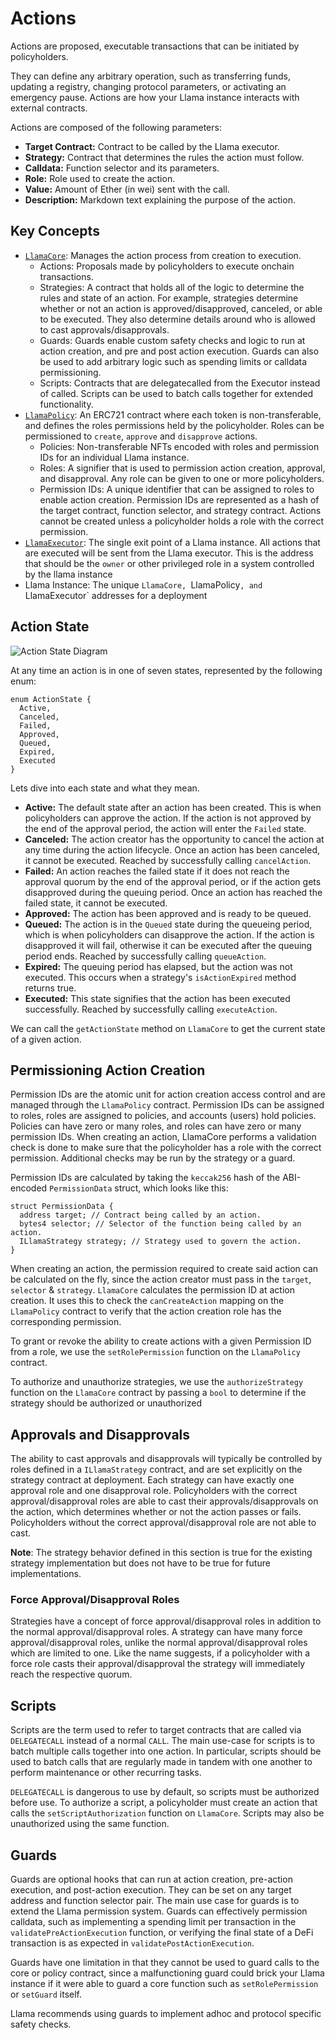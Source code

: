 # Actions

Actions are proposed, executable transactions that can be initiated by policyholders.

They can define any arbitrary operation, such as transferring funds, updating a registry, changing protocol parameters, or activating an emergency pause. Actions are how your Llama instance interacts with external contracts.

Actions are composed of the following parameters:

- **Target Contract:** Contract to be called by the Llama executor.
- **Strategy:** Contract that determines the rules the action must follow.
- **Calldata:** Function selector and its parameters.
- **Role:** Role used to create the action.
- **Value:** Amount of Ether (in wei) sent with the call.
- **Description:** Markdown text explaining the purpose of the action.

## Key Concepts

- [`LlamaCore`](https://github.com/llamaxyz/llama/blob/main/src/LlamaCore.sol): Manages the action process from creation to execution.
  - Actions: Proposals made by policyholders to execute onchain transactions.
  - Strategies: A contract that holds all of the logic to determine the rules and state of an action. For example, strategies determine whether or not an action is approved/disapproved, canceled, or able to be executed. They also determine details around who is allowed to cast approvals/disapprovals.
  - Guards: Guards enable custom safety checks and logic to run at action creation, and pre and post action execution. Guards can also be used to add arbitrary logic such as spending limits or calldata permissioning.
  - Scripts: Contracts that are delegatecalled from the Executor instead of called. Scripts can be used to batch calls together for extended functionality.
- [`LlamaPolicy`](https://github.com/llamaxyz/llama/blob/main/src/LlamaPolicy.sol): An ERC721 contract where each token is non-transferable, and defines the roles permissions held by the policyholder. Roles can be permissioned to `create`, `approve` and `disapprove` actions.
  - Policies: Non-transferable NFTs encoded with roles and permission IDs for an individual Llama instance.
  - Roles: A signifier that is used to permission action creation, approval, and disapproval. Any role can be given to one or more policyholders.
  - Permission IDs: A unique identifier that can be assigned to roles to enable action creation. Permission IDs are represented as a hash of the target contract, function selector, and strategy contract. Actions cannot be created unless a policyholder holds a role with the correct permission.
- [`LlamaExecutor`](https://github.com/llamaxyz/llama/blob/main/src/LlamaExecutor.sol): The single exit point of a Llama instance. All actions that are executed will be sent from the Llama executor. This is the address that should be the `owner` or other privileged role in a system controlled by the llama instance
- Llama Instance: The unique `LlamaCore, `LlamaPolicy`, and `LlamaExecutor` addresses for a deployment

## Action State

![Action State Diagram](https://github.com/llamaxyz/llama/blob/main/diagrams/llama-action-state-machine.png)

At any time an action is in one of seven states, represented by the following enum:

```solidity
enum ActionState {
  Active,
  Canceled,
  Failed,
  Approved,
  Queued,
  Expired,
  Executed
}
```

Lets dive into each state and what they mean.

- **Active:** The default state after an action has been created. This is when policyholders can approve the action. If the action is not approved by the end of the approval period, the action will enter the `Failed` state.
- **Canceled:** The action creator has the opportunity to cancel the action at any time during the action lifecycle. Once an action has been canceled, it cannot be executed. Reached by successfully calling `cancelAction`.
- **Failed:** An action reaches the failed state if it does not reach the approval quorum by the end of the approval period, or if the action gets disapproved during the queuing period. Once an action has reached the failed state, it cannot be executed.
- **Approved:** The action has been approved and is ready to be queued.
- **Queued:** The action is in the `Queued` state during the queueing period, which is when policyholders can disapprove the action. If the action is disapproved it will fail, otherwise it can be executed after the queuing period ends. Reached by successfully calling `queueAction`.
- **Expired:** The queuing period has elapsed, but the action was not executed. This occurs when a strategy's `isActionExpired` method returns true.
- **Executed:** This state signifies that the action has been executed successfully. Reached by successfully calling `executeAction`.

We can call the `getActionState` method on `LlamaCore` to get the current state of a given action.

## Permissioning Action Creation

Permission IDs are the atomic unit for action creation access control and are managed through the `LlamaPolicy` contract.
Permission IDs can be assigned to roles, roles are assigned to policies, and accounts (users) hold policies.
Policies can have zero or many roles, and roles can have zero or many permission IDs.
When creating an action, LlamaCore performs a validation check is done to make sure that the policyholder has a role with the correct permission.
Additional checks may be run by the strategy or a guard.

Permission IDs are calculated by taking the `keccak256` hash of the ABI-encoded `PermissionData` struct, which looks like this:

```solidity
struct PermissionData {
  address target; // Contract being called by an action.
  bytes4 selector; // Selector of the function being called by an action.
  ILlamaStrategy strategy; // Strategy used to govern the action.
}
```

When creating an action, the permission required to create said action can be calculated on the fly, since the action creator must pass in the `target`, `selector` & `strategy`.
`LlamaCore` calculates the permission ID at action creation.
It uses this to check the `canCreateAction` mapping on the `LlamaPolicy` contract to verify that the action creation role has the corresponding permission.

To grant or revoke the ability to create actions with a given Permission ID from a role, we use the `setRolePermission` function on the `LlamaPolicy` contract.

To authorize and unauthorize strategies, we use the `authorizeStrategy` function on the `LlamaCore` contract by passing a `bool` to determine if the strategy should be authorized or unauthorized

## Approvals and Disapprovals

The ability to cast approvals and disapprovals will typically be controlled by roles defined in a `ILlamaStrategy` contract, and are set explicitly on the strategy contract at deployment.
Each strategy can have exactly one approval role and one disapproval role.
Policyholders with the correct approval/disapproval roles are able to cast their approvals/disapprovals on the action, which determines whether or not the action passes or fails.
Policyholders without the correct approval/disapproval role are not able to cast.

**Note**: The strategy behavior defined in this section is true for the existing strategy implementation but does not have to be true for future implementations.

### Force Approval/Disapproval Roles

Strategies have a concept of force approval/disapproval roles in addition to the normal approval/disapproval roles.
A strategy can have many force approval/disapproval roles, unlike the normal approval/disapproval roles which are limited to one.
Like the name suggests, if a policyholder with a force role casts their approval/disapproval the strategy will immediately reach the respective quorum.

## Scripts

Scripts are the term used to refer to target contracts that are called via `DELEGATECALL` instead of a normal `CALL`.
The main use-case for scripts is to batch multiple calls together into one action.
In particular, scripts should be used to batch calls that are regularly made in tandem with one another to perform maintenance or other recurring tasks.

`DELEGATECALL` is dangerous to use by default, so scripts must be authorized before use.
To authorize a script, a policyholder must create an action that calls the `setScriptAuthorization` function on `LlamaCore`.
Scripts may also be unauthorized using the same function.

## Guards

Guards are optional hooks that can run at action creation, pre-action execution, and post-action execution.
They can be set on any target address and function selector pair.
The main use case for guards is to extend the Llama permission system.
Guards can effectively permission calldata, such as implementing a spending limit per transaction in the `validatePreActionExecution` function, or verifying the final state of a DeFi transaction is as expected in `validatePostActionExecution`.

Guards have one limitation in that they cannot be used to guard calls to the core or policy contract, since a malfunctioning guard could brick your Llama instance if it were able to guard a core function such as `setRolePermission` or `setGuard` itself.

Llama recommends using guards to implement adhoc and protocol specific safety checks.
